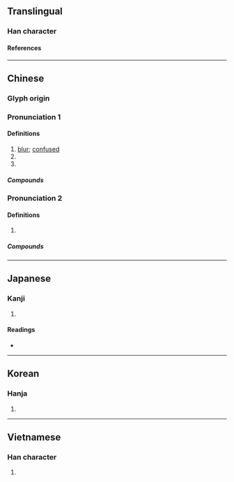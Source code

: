 {{also|惽|怋}}
{{character info/new}}
==Translingual==

===Han character===
{{Han char|rn=61|rad=心|as=08|sn=11|four=92064|canj=PHPA|ids=⿰忄昏}}

====References====
{{Han ref|kx=0391.090|dkj=10812|dj=0725.210|hdz=42317.110|uh=60DB}}

----

==Chinese==
{{zh-forms|alt=惽}}

===Glyph origin===
{{Han etym}}

===Pronunciation 1===
{{zh-pron
|m=hūn
|c=fan1
|mc=y
|oc=y
|ma=
|cat=a
}}

====Definitions====
{{zh-hanzi}}

# [[blur]]; [[confused]]
# {{zh-alt-form|怋|[[confused]] [[mind]]}} <!-- 《漢語大字典》 -->
# {{zh-alt-form|昏}} <!-- 《漢語大字典》 -->

=====Compounds=====
{{zh-der|惛惛|惛然|惛懵|惛憊|惛眊}}

===Pronunciation 2===
{{zh-pron
|m=mèn
|c=
|mc=
|oc=
|ma=
|cat=a
}}

====Definitions====
{{zh-hanzi}}

# {{zh-alt-form|悶|[[gloomy]]}} <!-- 《漢語大字典》 -->

=====Compounds=====
{{zh-der|惛憂}}

----

==Japanese==

===Kanji===
{{ja-kanji|grade=|rs=心08}}

# {{defn|lang=ja|sort=心08}}

====Readings====
* {{ja-readings|on=[[こん]] (kon), [[びん]] (bin), [[みん]] (min)|kun=[[おろか]] (oroka)}}

----

==Korean==

===Hanja===
{{ko-hanja|hangeul=혼|eumhun=|rv=hon|mr=hon|y=hon}}

# {{defn|lang=ko|sort=心08}}

----

==Vietnamese==

===Han character===
{{vi-hantu|rs=心08|[[hôn]]}}

# {{defn|lang=vi|sort=心08}}
